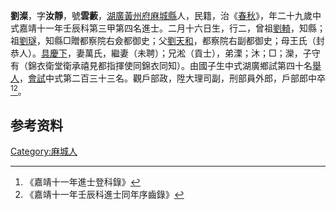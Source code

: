 {{明清人物信息框
| 姓名 = 劉澯
| 原名 =
| 圖片名稱= 
| 圖片大小 =
| 圖片說明 = 
| 最高職務 =
| 國家 = 大明 
| 爵位 =
| 籍貫 = [[湖廣|湖廣]][[黃州府|黃州府]][[麻城縣|麻城縣]]
| 族裔 = 
| 旗籍 = 
| 字號 = 
| 諡號 =
| 出生日期 = 二月十六日
| 出生地點 =
| 逝世日期 = 
| 逝世地點 =
| 墓葬 =
| 配偶 = 萬氏（未聘）
| 親屬 = 曾祖[[劉輢|劉輢]]，祖[[劉璲|劉璲]]，父[[劉天和|劉天和]]，母王氏（封恭人）
| 出身 =
* 嘉靖十一年壬辰科進士
| 經歷 =
| 著作 =  
*
*
*
}}
'''劉澯'''{{BD|1504年||1563年||}}，字'''汝靜'''，號'''雲藪'''，[[湖廣|湖廣]][[黃州府|黃州府]][[麻城縣|麻城縣]]人，民籍，治《[[春秋|春秋]]》，年二十九歲中式嘉靖十一年壬辰科第三甲第四名進士。二月十六日生，行二，曾祖[[劉輢|劉輢]]，知縣；祖[[劉璲|劉璲]]，知縣□贈都察院右僉都御史；父[[劉天和|劉天和]]，都察院右副都御史；母王氏（封恭人）。[[具慶下|具慶下]]，妻萬氏，繼妻（未聘）；兄淞（貢士），弟溧；沐；□；灤，子守有（錦衣衛堂衛承禧見都指揮使同錦衣同知）。由國子生中式湖廣鄉試第四十名[[舉人|舉人]]，[[會試|會試]]中式第二百三十三名。觀戶部政，陞大理司副，刑部員外郎，戶部郎中卒<ref>《嘉靖十一年進士登科錄》</ref><ref>《嘉靖十一年壬辰科進士同年序齒錄》</ref>。

== 参考资料 ==
{{reflist}}

{{嘉靖十一年壬辰科殿试金榜}}

{{Authority control}}
{{DEFAULTSORT:}}
[[Category:麻城人|Category:麻城人]]


{{明朝人物小作品}}